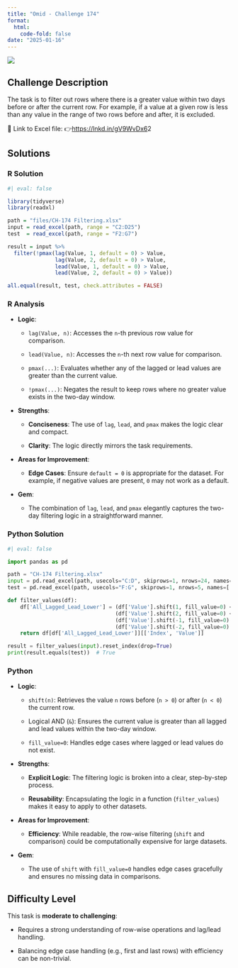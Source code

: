 ```yaml
---
title: "Omid - Challenge 174"
format: 
  html:
    code-fold: false
date: "2025-01-16"
---
```


![](/challenges/images/OmidC174.jpg)

## Challenge Description

The task is to filter out rows where there is a greater value within two days before or after the current row. For example, if a value at a given row is less than any value in the range of two rows before and after, it is excluded.

🔗 Link to Excel file: 👉<https://lnkd.in/gV9WvDx6>2

## Solutions

::: panel-tabset
### R Solution

```r
#| eval: false

library(tidyverse)
library(readxl)

path = "files/CH-174 Filtering.xlsx"
input = read_excel(path, range = "C2:D25")
test  = read_excel(path, range = "F2:G7")

result = input %>%
  filter(!pmax(lag(Value, 1, default = 0) > Value,
               lag(Value, 2, default = 0) > Value,
               lead(Value, 1, default = 0) > Value,
               lead(Value, 2, default = 0) > Value))

all.equal(result, test, check.attributes = FALSE)


```

### R Analysis

-   **Logic**:

    -   `lag(Value, n)`: Accesses the `n`-th previous row value for comparison.

    -   `lead(Value, n)`: Accesses the `n`-th next row value for comparison.

    -   `pmax(...)`: Evaluates whether any of the lagged or lead values are greater than the current value.

    -   `!pmax(...)`: Negates the result to keep rows where no greater value exists in the two-day window.

<!-- -->

-   **Strengths**:

    -   **Conciseness**: The use of `lag`, `lead`, and `pmax` makes the logic clear and compact.

    -   **Clarity**: The logic directly mirrors the task requirements.

-   **Areas for Improvement**:

    -   **Edge Cases**: Ensure `default = 0` is appropriate for the dataset. For example, if negative values are present, `0` may not work as a default.

-   **Gem**:

    -   The combination of `lag`, `lead`, and `pmax` elegantly captures the two-day filtering logic in a straightforward manner.

### Python Solution

```python
#| eval: false

import pandas as pd

path = "CH-174 Filtering.xlsx"
input = pd.read_excel(path, usecols="C:D", skiprows=1, nrows=24, names=['Index', 'Value'])
test = pd.read_excel(path, usecols="F:G", skiprows=1, nrows=5, names=['Index', 'Value'])

def filter_values(df):
    df['All_Lagged_Lead_Lower'] = (df['Value'].shift(1, fill_value=0) < df['Value']) & \
                                  (df['Value'].shift(2, fill_value=0) < df['Value']) & \
                                  (df['Value'].shift(-1, fill_value=0) < df['Value']) & \
                                  (df['Value'].shift(-2, fill_value=0) < df['Value'])
    return df[df['All_Lagged_Lead_Lower']][['Index', 'Value']]

result = filter_values(input).reset_index(drop=True)
print(result.equals(test))  # True


```

### Python

-   **Logic**:

    -   `shift(n)`: Retrieves the value `n` rows before (`n > 0`) or after (`n < 0`) the current row.

    -   Logical AND (`&`): Ensures the current value is greater than all lagged and lead values within the two-day window.

    -   `fill_value=0`: Handles edge cases where lagged or lead values do not exist.

<!-- -->

-   **Strengths**:

    -   **Explicit Logic**: The filtering logic is broken into a clear, step-by-step process.

    -   **Reusability**: Encapsulating the logic in a function (`filter_values`) makes it easy to apply to other datasets.

-   **Areas for Improvement**:

    -   **Efficiency**: While readable, the row-wise filtering (`shift` and comparison) could be computationally expensive for large datasets.

-   **Gem**:

    -   The use of `shift` with `fill_value=0` handles edge cases gracefully and ensures no missing data in comparisons.
:::

## **Difficulty Level**

This task is **moderate to challenging**:

-   Requires a strong understanding of row-wise operations and lag/lead handling.

-   Balancing edge case handling (e.g., first and last rows) with efficiency can be non-trivial.
